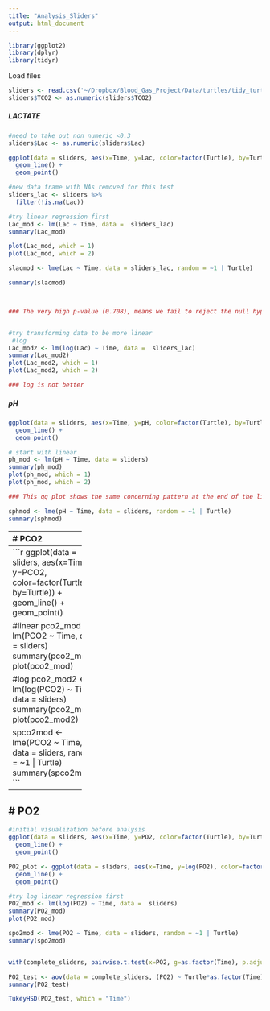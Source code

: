 ```yaml
---
title: "Analysis_Sliders"
output: html_document
---
```

```r
library(ggplot2)
library(dplyr)
library(tidyr)
```


Load files
```r
sliders <- read.csv('~/Dropbox/Blood_Gas_Project/Data/turtles/tidy_turtle_data.csv', stringsAsFactors = FALSE)
sliders$TCO2 <- as.numeric(sliders$TCO2)
```




##### LACTATE

```r
#need to take out non numeric <0.3
sliders$Lac <- as.numeric(sliders$Lac)

ggplot(data = sliders, aes(x=Time, y=Lac, color=factor(Turtle), by=Turtle)) +
  geom_line() +
  geom_point()

#new data frame with NAs removed for this test
sliders_lac <- sliders %>%
  filter(!is.na(Lac))

#try linear regression first
Lac_mod <- lm(Lac ~ Time, data =  sliders_lac)
summary(Lac_mod)

plot(Lac_mod, which = 1)
plot(Lac_mod, which = 2)

slacmod <- lme(Lac ~ Time, data = sliders_lac, random = ~1 | Turtle)

summary(slacmod)



### The very high p-value (0.708), means we fail to reject the null hypothesis that there is no differece in lactate values over time. The qq plot is not ideal, suggesting that this data may not be perfectly linear. 


#try transforming data to be more linear
 #log
Lac_mod2 <- lm(log(Lac) ~ Time, data =  sliders_lac)
summary(Lac_mod2)
plot(Lac_mod2, which = 1)
plot(Lac_mod2, which = 2)

### log is not better


```


##### pH
```r
ggplot(data = sliders, aes(x=Time, y=pH, color=factor(Turtle), by=Turtle)) +
  geom_line() +
  geom_point()

# start with linear
ph_mod <- lm(pH ~ Time, data = sliders)
summary(ph_mod)
plot(ph_mod, which = 1)
plot(ph_mod, which = 2)

### This qq plot shows the same concerning pattern at the end of the line that was seen with lac variable. However the regression test showed a very low p value (0.00583). With some further investigating into the qq plot in mind, we can reject the null hypothess that there is no difference in pH over time. Therefore we accept the alternative hypothesis that pH does change significantly over time. 

sphmod <- lme(pH ~ Time, data = sliders, random = ~1 | Turtle)
summary(sphmod)


```


--------------------
# PCO2
--------------------
```r
ggplot(data = sliders, aes(x=Time, y=PCO2, color=factor(Turtle), by=Turtle)) +
  geom_line() +
  geom_point()

#linear
pco2_mod <- lm(PCO2 ~ Time, data = sliders)
summary(pco2_mod)
plot(pco2_mod)

#log
pco2_mod2 <- lm(log(PCO2) ~ Time, data = sliders)
summary(pco2_mod2)
plot(pco2_mod2)


spco2mod <- lme(PCO2 ~ Time, data = sliders, random = ~1 | Turtle)
summary(spco2mod)
```


--------------------
# PO2
--------------------
```r
#initial visualization before analysis
ggplot(data = sliders, aes(x=Time, y=PO2, color=factor(Turtle), by=Turtle)) +
  geom_line() +
  geom_point()

PO2_plot <- ggplot(data = sliders, aes(x=Time, y=log(PO2), color=factor(Turtle), by=Turtle)) +
  geom_line() +
  geom_point() 

#try log linear regression first
PO2_mod <- lm(log(PO2) ~ Time, data =  sliders)
summary(PO2_mod)
plot(PO2_mod)

spo2mod <- lme(PO2 ~ Time, data = sliders, random = ~1 | Turtle)
summary(spo2mod)


```



```r

```






```r
with(complete_sliders, pairwise.t.test(x=PO2, g=as.factor(Time), p.adjust.method = "bonf", paired = T))

PO2_test <- aov(data = complete_sliders, (PO2) ~ Turtle*as.factor(Time) + Error(Turtle))
summary(PO2_test)

TukeyHSD(PO2_test, which = "Time")
```






